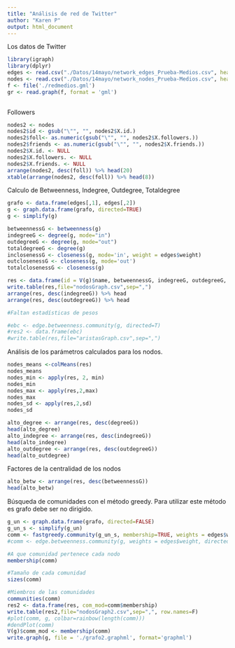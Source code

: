 ```yaml
---
title: "Análisis de red de Twitter"
author: "Karen P"
output: html_document
---
```

  
Los datos de Twitter

```r
library(igraph)
library(dplyr)
edges <- read.csv("./Datos/14mayo/network_edges_Prueba-Medios.csv", header = TRUE, sep = ",")
nodes <- read.csv("./Datos/14mayo/network_nodes_Prueba-Medios.csv", header = TRUE, sep = ",", quote = "'")
f <- file('./redmedios.gml')
gr <- read.graph(f, format = 'gml')
  
```

Followers

```r
nodes2 <- nodes
nodes2$id <- gsub("\"", "", nodes2$X.id.)
nodes2$foll<- as.numeric(gsub("\"", "", nodes2$X.followers.))
nodes2$friends <- as.numeric(gsub("\"", "", nodes2$X.friends.))
nodes2$X.id. <- NULL
nodes2$X.followers. <- NULL
nodes2$X.friends. <- NULL
arrange(nodes2, desc(foll)) %>% head(20)
xtable(arrange(nodes2, desc(foll)) %>% head(8))
```


Calculo de Betweenness, Indegree, Outdegree, Totaldegree

```r
grafo <- data.frame(edges[,1], edges[,2])
g <- graph.data.frame(grafo, directed=TRUE)
g <- simplify(g)

betweennessG <- betweenness(g)
indegreeG <- degree(g, mode="in")
outdegreeG <- degree(g, mode="out")
totaldegreeG <- degree(g)
inclosenessG <- closeness(g, mode='in', weight = edges$weight)
outclosenessG <- closeness(g, mode='out')
totalclosenessG <- closeness(g)

res <- data.frame(id = V(g)$name, betweennessG, indegreeG, outdegreeG, totaldegreeG, inclosenessG,outclosenessG, totalclosenessG)
write.table(res,file="nodosGraph.csv",sep=",")
arrange(res, desc(indegreeG)) %>% head
arrange(res, desc(outdegreeG)) %>% head

#Faltan estadísticas de pesos

#ebc <- edge.betweenness.community(g, directed=T)
#res2 <- data.frame(ebc)
#write.table(res,file="aristasGraph.csv",sep=",")

```

Análisis de los parámetros calculados para los nodos.

```r
nodes_means <-colMeans(res)
nodes_means
nodes_min <- apply(res, 2, min)
nodes_min
nodes_max <- apply(res,2,max)
nodes_max
nodes_sd <- apply(res,2,sd)
nodes_sd

alto_degree <- arrange(res, desc(degreeG))
head(alto_degree)
alto_indegree <- arrange(res, desc(indegreeG))
head(alto_indegree)
alto_outdegree <- arrange(res, desc(outdegreeG))
head(alto_outdegree)

```
Factores de la centralidad de los nodos
```r
alto_betw <- arrange(res, desc(betweennessG))
head(alto_betw)
```
Búsqueda de comunidades con el método greedy. Para utilizar este método es grafo debe ser no dirigido.

```r
g_un <- graph.data.frame(grafo, directed=FALSE)
g_un_s <- simplify(g_un)
comm <- fastgreedy.community(g_un_s, membership=TRUE, weights = edges$weight)
#comm <- edge.betweenness.community(g, weights = edges$weight, directed=TRUE)

#A que comunidad pertenece cada nodo
membership(comm)

#Tamaño de cada comunidad
sizes(comm)

#Miembros de las comunidades
communities(comm)
res2 <- data.frame(res, com_mod=comm$membership)
write.table(res2,file="nodosGraph2.csv",sep=",", row.names=F)
#plot(comm, g, colbar=rainbow(length(comm)))
#dendPlot(comm)
V(g)$comm_mod <- membership(comm)
write.graph(g, file = './grafo2.graphml', format='graphml')
```



  